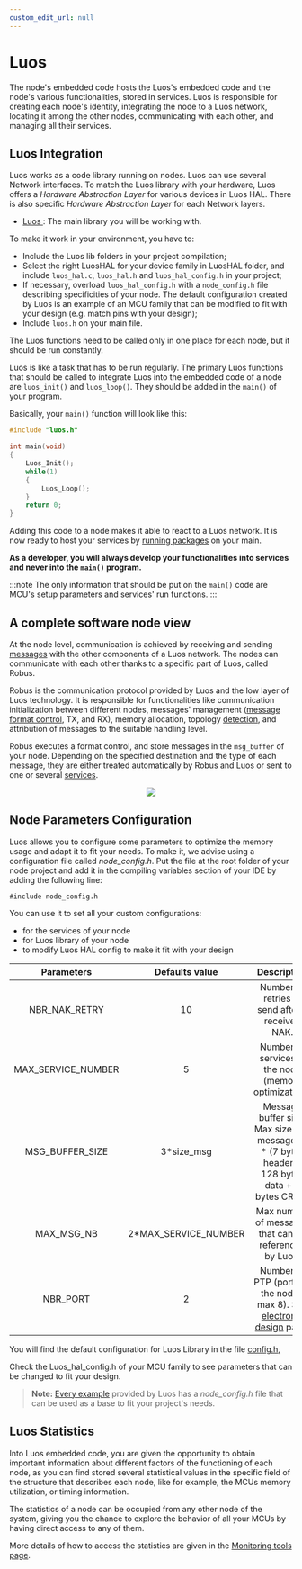 ```yaml
---
custom_edit_url: null
---
```



# Luos

The node's embedded code hosts the Luos's embedded code and the node's various functionalities, stored in services. Luos is responsible for creating each node's identity, integrating the node to a Luos network, locating it among the other nodes, communicating with each other, and managing all their services.

## Luos Integration

Luos works as a code library running on nodes. Luos can use several Network interfaces.
To match the Luos library with your hardware, Luos offers a _Hardware Abstraction Layer_ for various devices in <Tooltip def={customFields.luoshal_def}>Luos HAL</Tooltip>.
There is also specific _Hardware Abstraction Layer_ for each Network layers.

- <a href="https://github.com/Luos-io/Luos" target="_blank">
    Luos
    <IconExternalLink width="10"></IconExternalLink>
  </a>
  : The main library you will be working with.

To make it work in your environment, you have to:

- Include the Luos lib folders in your project compilation;
- Select the right LuosHAL for your device family in LuosHAL folder, and include `luos_hal.c`, `luos_hal.h` and `luos_hal_config.h` in your project;
- If necessary, overload `luos_hal_config.h` with a `node_config.h` file describing specificities of your node. The default configuration created by Luos is an example of an MCU family that can be modified to fit with your design (e.g. match pins with your design);
- Include `luos.h` on your main file.

The Luos functions need to be called only in one place for each node, but it should be run constantly.

Luos is like a task that has to be run regularly. The primary Luos functions that should be called to integrate Luos into the embedded code of a node are `luos_init()` and `luos_loop()`. They should be added in the `main()` of your program.

Basically, your `main()` function will look like this:

```c
#include "luos.h"

int main(void)
{
    Luos_Init();
    while(1)
    {
        Luos_Loop();
    }
    return 0;
}
```

Adding this code to a <Tooltip def={customFields.node_def}>node</Tooltip> makes it able to react to a Luos network. It is now ready to host your services by [running packages](../package) on your main.

**As a developer, you will always develop your functionalities into services and never into the `main()` program.**

:::note
The only information that should be put on the `main()` code are MCU's setup parameters and services' run functions.
:::

## A complete software node view

At the node level, communication is achieved by receiving and sending [messages](../message) with the other components of a Luos network. The nodes can communicate with each other thanks to a specific part of Luos, called Robus.

Robus is the communication protocol provided by Luos and the low layer of Luos technology. It is responsible for functionalities like communication initialization between different nodes, messages' management ([message format control](../message), TX, and RX), memory allocation, topology [detection](/docs/luos-technology/services/routing-table), and attribution of messages to the suitable handling level.

Robus executes a format control, and store messages in the `msg_buffer` of your node. Depending on the specified destination and the type of each message, they are either treated automatically by Robus and Luos or sent to one or several [services](../services).

<div align="center">
  <Image src="/img/NodeFlow.svg" darkSrc="/img/NodeFlow-dark.svg" />
</div>

## Node Parameters Configuration

Luos allows you to configure some parameters to optimize the memory usage and adapt it to fit your needs. To make it, we advise using a configuration file called _node_config.h_. Put the file at the root folder of your node project and add it in the compiling variables section of your IDE by adding the following line:

`#include node_config.h`

You can use it to set all your custom configurations:

- for the services of your node
- for Luos library of your node
- to modify Luos HAL config to make it fit with your design

|     Parameters     |    Defaults value     |                                                    Description                                                     |
| :----------------: | :-------------------: | :----------------------------------------------------------------------------------------------------------------: |
|   NBR_NAK_RETRY    |          10           |                                  Number of retries to send after a received NAK.                                   |
| MAX_SERVICE_NUMBER |           5           |                               Number of services in the node (memory optimization).                                |
|  MSG_BUFFER_SIZE   |      3\*size_msg      |         Message buffer size. Max size of a message (3 \* (7 bytes header + 128 bytes data + 2 bytes CRC)).         |
|     MAX_MSG_NB     | 2\*MAX_SERVICE_NUMBER |                               Max number of messages that can be referenced by Luos.                               |
|      NBR_PORT      |           2           | Number of PTP (port) on the node ( max 8). See [electronic design](../../hardware-consideration/electronics) page. |

You will find the default configuration for Luos Library in the file <a href="https://github.com/Luos-io/Luos/tree/master/Robus/inc/config.h" target="_blank">config.h<IconExternalLink width="10"></IconExternalLink></a>,

Check the Luos_hal_config.h of your MCU family to see parameters that can be changed to fit your design.

> **Note:** [Every example](https://github.com/Luos-io/Luos/tree/main/Examples) provided by Luos has a _node_config.h_ file that can be used as a base to fit your project's needs.

## Luos Statistics

Into Luos embedded code, you are given the opportunity to obtain important information about different factors of the functioning of each node, as you can find stored several statistical values in the specific field of the structure that describes each node, like for example, the MCUs memory utilization, or timing information.

The statistics of a node can be occupied from any other node of the system, giving you the chance to explore the behavior of all your MCUs by having direct access to any of them.

More details of how to access the statistics are given in the [Monitoring tools page](../../tools/monitoring).
